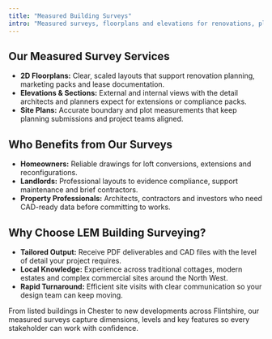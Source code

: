 ```yaml
---
title: "Measured Building Surveys"
intro: "Measured surveys, floorplans and elevations for renovations, planning and documentation."
---
```


## Our Measured Survey Services

- **2D Floorplans:** Clear, scaled layouts that support renovation planning, marketing packs and lease documentation.
- **Elevations & Sections:** External and internal views with the detail architects and planners expect for extensions or compliance packs.
- **Site Plans:** Accurate boundary and plot measurements that keep planning submissions and project teams aligned.

## Who Benefits from Our Surveys

- **Homeowners:** Reliable drawings for loft conversions, extensions and reconfigurations.
- **Landlords:** Professional layouts to evidence compliance, support maintenance and brief contractors.
- **Property Professionals:** Architects, contractors and investors who need CAD-ready data before committing to works.

## Why Choose LEM Building Surveying?

- **Tailored Output:** Receive PDF deliverables and CAD files with the level of detail your project requires.
- **Local Knowledge:** Experience across traditional cottages, modern estates and complex commercial sites around the North West.
- **Rapid Turnaround:** Efficient site visits with clear communication so your design team can keep moving.

From listed buildings in Chester to new developments across Flintshire, our measured surveys capture dimensions, levels and key features so every stakeholder can work with confidence.
